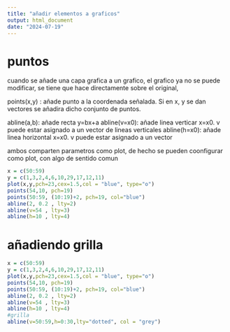 ```yaml
---
title: "añadir elementos a graficos"
output: html_document
date: "2024-07-19"
---
```

 
# puntos

cuando se añade una capa grafica a un grafico, el grafico ya no se puede modificar, se tiene que hace directamente sobre el original, 

points(x,y) : añade punto a la coordenada señalada. Si en x, y se dan vectores se añadira dicho conjunto de puntos.

abline(a,b): añade recta y=bx+a
abline(v=x0): añade linea verticar x=x0. v puede estar asignado a un vector de lineas verticales
abline(h=x0): añade linea horizontal x=x0. v puede estar asignado a un vector

ambos comparten parametros como plot, de hecho se pueden coonfigurar como plot, con algo de sentido comun

```r

x = c(50:59)
y = c(1,3,2,4,6,10,29,17,12,11)
plot(x,y,pch=23,cex=1.5,col = "blue", type="o") 
points(54,10, pch=19)
points(50:59, (10:19)+2, pch=19, col="blue")
abline(2, 0.2 , lty=2)
abline(v=54 , lty=3)
abline(h=10 , lty=4)

```

# añadiendo grilla



```r

x = c(50:59)
y = c(1,3,2,4,6,10,29,17,12,11)
plot(x,y,pch=23,cex=1.5,col = "blue", type="o") 
points(54,10, pch=19)
points(50:59, (10:19)+2, pch=19, col="blue")
abline(2, 0.2 , lty=2)
abline(v=54 , lty=3)
abline(h=10 , lty=4)
#grilla
abline(v=50:59,h=0:30,lty="dotted", col = "grey")


```



